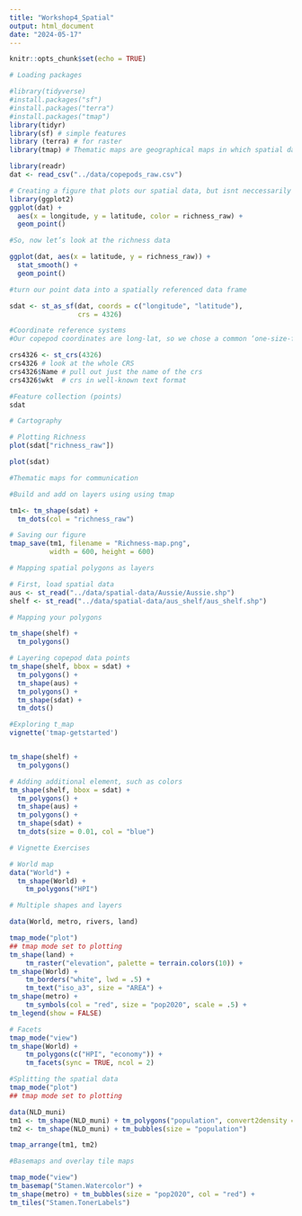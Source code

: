 ```yaml
---
title: "Workshop4_Spatial"
output: html_document
date: "2024-05-17"
---
```


```r
knitr::opts_chunk$set(echo = TRUE)
```

```r
# Loading packages

#library(tidyverse)
#install.packages("sf") 
#install.packages("terra")
#install.packages("tmap")
library(tidyr)
library(sf) # simple features
library (terra) # for raster
library(tmap) # Thematic maps are geographical maps in which spatial data distributions are visualized

```

```r
library(readr)
dat <- read_csv("../data/copepods_raw.csv")
```

```r
# Creating a figure that plots our spatial data, but isnt neccessarily spatially accurate
library(ggplot2)
ggplot(dat) + 
  aes(x = longitude, y = latitude, color = richness_raw) +
  geom_point()
```

```r
#So, now let’s look at the richness data 

ggplot(dat, aes(x = latitude, y = richness_raw)) + 
  stat_smooth() + 
  geom_point()
```


```r
#turn our point data into a spatially referenced data frame

sdat <- st_as_sf(dat, coords = c("longitude", "latitude"), 
                 crs = 4326)

```


```r
#Coordinate reference systems
#Our copepod coordinates are long-lat, so we chose a common ‘one-size-fits-all’ GCS called WGS84 to define the crs using the EPSG code 4326.

crs4326 <- st_crs(4326)
crs4326 # look at the whole CRS
crs4326$Name # pull out just the name of the crs
crs4326$wkt  # crs in well-known text format

```

```r
#Feature collection (points)
sdat

```
```r
# Cartography

# Plotting Richness
plot(sdat["richness_raw"])

plot(sdat)
```
```r
#Thematic maps for communication

#Build and add on layers using using tmap 

tm1<- tm_shape(sdat) + 
  tm_dots(col = "richness_raw")


```

```r
# Saving our figure
tmap_save(tm1, filename = "Richness-map.png", 
          width = 600, height = 600)

```

```r
# Mapping spatial polygons as layers

# First, load spatial data
aus <- st_read("../data/spatial-data/Aussie/Aussie.shp")
shelf <- st_read("../data/spatial-data/aus_shelf/aus_shelf.shp")

```




```r
# Mapping your polygons

tm_shape(shelf) + 
  tm_polygons()

# Layering copepod data points
tm_shape(shelf, bbox = sdat) + 
  tm_polygons() +
  tm_shape(aus) + 
  tm_polygons() + 
  tm_shape(sdat) + 
  tm_dots()


```

```r
#Exploring t_map
vignette('tmap-getstarted')


tm_shape(shelf) + 
  tm_polygons()

# Adding additional element, such as colors
tm_shape(shelf, bbox = sdat) + 
  tm_polygons() +
  tm_shape(aus) + 
  tm_polygons() + 
  tm_shape(sdat) + 
  tm_dots(size = 0.01, col = "blue")


```
```r
# Vignette Exercises

# World map 
data("World") +
  tm_shape(World) +
    tm_polygons("HPI")

```

```r
# Multiple shapes and layers

data(World, metro, rivers, land)

tmap_mode("plot")
## tmap mode set to plotting
tm_shape(land) +
    tm_raster("elevation", palette = terrain.colors(10)) +
tm_shape(World) +
    tm_borders("white", lwd = .5) +
    tm_text("iso_a3", size = "AREA") +
tm_shape(metro) +
    tm_symbols(col = "red", size = "pop2020", scale = .5) +
tm_legend(show = FALSE)
```

```r
# Facets
tmap_mode("view")
tm_shape(World) +
    tm_polygons(c("HPI", "economy")) +
    tm_facets(sync = TRUE, ncol = 2)
```

```r
#Splitting the spatial data
tmap_mode("plot")
## tmap mode set to plotting

data(NLD_muni)
tm1 <- tm_shape(NLD_muni) + tm_polygons("population", convert2density = TRUE)
tm2 <- tm_shape(NLD_muni) + tm_bubbles(size = "population")

tmap_arrange(tm1, tm2)
```

```r
#Basemaps and overlay tile maps

tmap_mode("view")
tm_basemap("Stamen.Watercolor") +
tm_shape(metro) + tm_bubbles(size = "pop2020", col = "red") +
tm_tiles("Stamen.TonerLabels")
```

